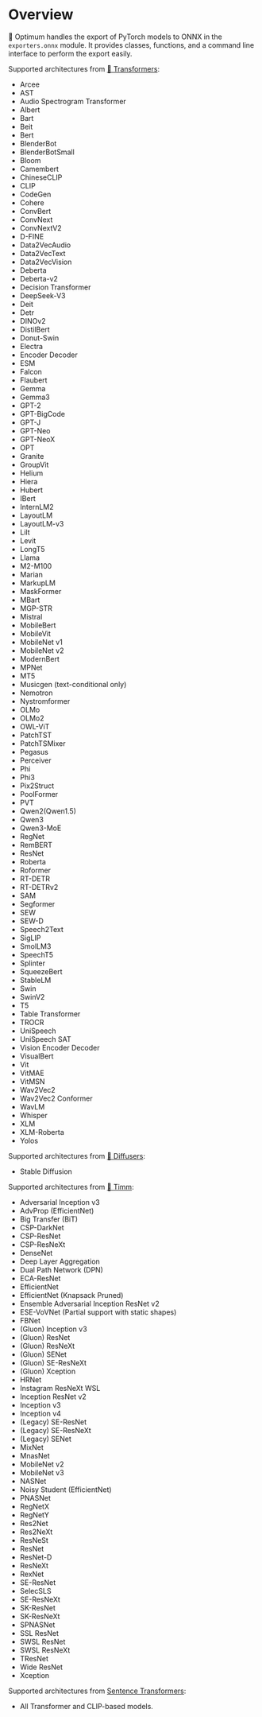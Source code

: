 <!--Copyright 2023 The HuggingFace Team. All rights reserved.

Licensed under the Apache License, Version 2.0 (the "License"); you may not use this file except in compliance with
the License. You may obtain a copy of the License at

http://www.apache.org/licenses/LICENSE-2.0

Unless required by applicable law or agreed to in writing, software distributed under the License is distributed on
an "AS IS" BASIS, WITHOUT WARRANTIES OR CONDITIONS OF ANY KIND, either express or implied. See the License for the
specific language governing permissions and limitations under the License.
-->

# Overview

🤗 Optimum handles the export of PyTorch models to ONNX in the `exporters.onnx` module. It provides classes, functions, and a command line interface to perform the export easily.

Supported architectures from [🤗 Transformers](https://huggingface.co/docs/transformers/index):

- Arcee
- AST
- Audio Spectrogram Transformer
- Albert
- Bart
- Beit
- Bert
- BlenderBot
- BlenderBotSmall
- Bloom
- Camembert
- ChineseCLIP
- CLIP
- CodeGen
- Cohere
- ConvBert
- ConvNext
- ConvNextV2
- D-FINE
- Data2VecAudio
- Data2VecText
- Data2VecVision
- Deberta
- Deberta-v2
- Decision Transformer
- DeepSeek-V3
- Deit
- Detr
- DINOv2
- DistilBert
- Donut-Swin
- Electra
- Encoder Decoder
- ESM
- Falcon
- Flaubert
- Gemma
- Gemma3
- GPT-2
- GPT-BigCode
- GPT-J
- GPT-Neo
- GPT-NeoX
- OPT
- Granite
- GroupVit
- Helium
- Hiera
- Hubert
- IBert
- InternLM2
- LayoutLM
- LayoutLM-v3
- Lilt
- Levit
- LongT5
- Llama
- M2-M100
- Marian
- MarkupLM
- MaskFormer
- MBart
- MGP-STR
- Mistral
- MobileBert
- MobileVit
- MobileNet v1
- MobileNet v2
- ModernBert
- MPNet
- MT5
- Musicgen (text-conditional only)
- Nemotron
- Nystromformer
- OLMo
- OLMo2
- OWL-ViT
- PatchTST
- PatchTSMixer
- Pegasus
- Perceiver
- Phi
- Phi3
- Pix2Struct
- PoolFormer
- PVT
- Qwen2(Qwen1.5)
- Qwen3
- Qwen3-MoE
- RegNet
- RemBERT
- ResNet
- Roberta
- Roformer
- RT-DETR
- RT-DETRv2
- SAM
- Segformer
- SEW
- SEW-D
- Speech2Text
- SigLIP
- SmolLM3
- SpeechT5
- Splinter
- SqueezeBert
- StableLM
- Swin
- SwinV2
- T5
- Table Transformer
- TROCR
- UniSpeech
- UniSpeech SAT
- Vision Encoder Decoder
- VisualBert
- Vit
- VitMAE
- VitMSN
- Wav2Vec2
- Wav2Vec2 Conformer
- WavLM
- Whisper
- XLM
- XLM-Roberta
- Yolos

Supported architectures from [🤗 Diffusers](https://huggingface.co/docs/diffusers/index):
- Stable Diffusion

Supported architectures from [🤗 Timm](https://huggingface.co/docs/timm/index):
- Adversarial Inception v3
- AdvProp (EfficientNet)
- Big Transfer (BiT)
- CSP-DarkNet
- CSP-ResNet
- CSP-ResNeXt
- DenseNet
- Deep Layer Aggregation
- Dual Path Network (DPN)
- ECA-ResNet
- EfficientNet
- EfficientNet (Knapsack Pruned)
- Ensemble Adversarial Inception ResNet v2
- ESE-VoVNet (Partial support with static shapes)
- FBNet
- (Gluon) Inception v3
- (Gluon) ResNet
- (Gluon) ResNeXt
- (Gluon) SENet
- (Gluon) SE-ResNeXt
- (Gluon) Xception
- HRNet
- Instagram ResNeXt WSL
- Inception ResNet v2
- Inception v3
- Inception v4
- (Legacy) SE-ResNet
- (Legacy) SE-ResNeXt
- (Legacy) SENet
- MixNet
- MnasNet
- MobileNet v2
- MobileNet v3
- NASNet
- Noisy Student (EfficientNet)
- PNASNet
- RegNetX
- RegNetY
- Res2Net
- Res2NeXt
- ResNeSt
- ResNet
- ResNet-D
- ResNeXt
- RexNet
- SE-ResNet
- SelecSLS
- SE-ResNeXt
- SK-ResNet
- SK-ResNeXt
- SPNASNet
- SSL ResNet
- SWSL ResNet
- SWSL ResNeXt
- TResNet
- Wide ResNet
- Xception

Supported architectures from [Sentence Transformers](https://github.com/UKPLab/sentence-transformers):
- All Transformer and CLIP-based models.

